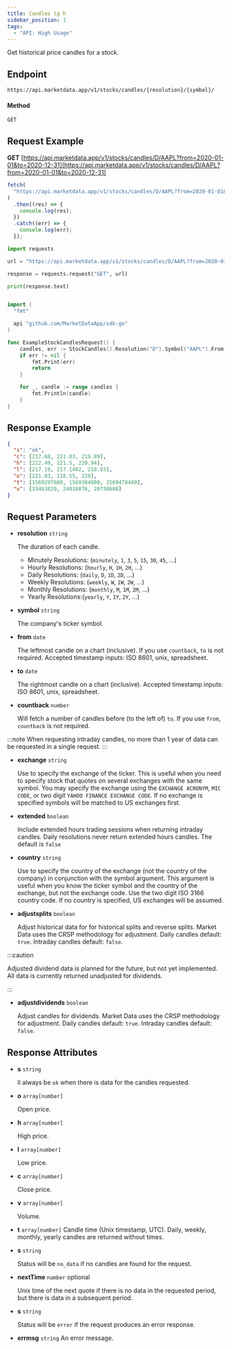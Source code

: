 ```yaml
---
title: Candles tg h
sidebar_position: 1
tags:
  - "API: High Usage"
---
```


Get historical price candles for a stock.


## Endpoint
```
https://api.marketdata.app/v1/stocks/candles/{resolution}/{symbol}/
```
#### Method
```
GET
```
## Request Example

<Tabs>
<TabItem value="HTTP" label="HTTP" default>

**GET** [https://api.marketdata.app/v1/stocks/candles/D/AAPL?from=2020-01-01&to=2020-12-31](https://api.marketdata.app/v1/stocks/candles/D/AAPL?from=2020-01-01&to=2020-12-31)

</TabItem>
<TabItem value="NodeJS" label="NodeJS">

```js title="app.js"
fetch(
  "https://api.marketdata.app/v1/stocks/candles/D/AAPL?from=2020-01-01&to=2020-12-31"
)
  .then((res) => {
    console.log(res);
  })
  .catch((err) => {
    console.log(err);
  });

```

</TabItem>
<TabItem value="Python" label="Python">

```python title="app.py"
import requests

url = "https://api.marketdata.app/v1/stocks/candles/D/AAPL?from=2020-01-01&to=2020-12-31"

response = requests.request("GET", url)

print(response.text)
```
</TabItem>
<TabItem value="Go" label="Go">

```go title="stockCandles.go"

import (
  "fmt"

  api "github.com/MarketDataApp/sdk-go"
)

func ExampleStockCandlesRequest() {
	candles, err := StockCandles().Resolution("D").Symbol("AAPL").From("2020-01-01").To("2020-12-31").Get()
	if err != nil {
		fmt.Print(err)
		return
	}

	for _, candle := range candles {
		fmt.Println(candle)
	}
}

```
</TabItem>
</Tabs>

## Response Example

```json
{
  "s": "ok",
  "c": [217.68, 221.03, 219.89],
  "h": [222.49, 221.5, 220.94],
  "l": [217.19, 217.1402, 218.83],
  "o": [221.03, 218.55, 220],
  "t": [1569297600, 1569384000, 1569470400],
  "v": [33463820, 24018876, 20730608]
}
```

## Request Parameters

<Tabs>
<TabItem value="required" label="Required" default>

- **resolution** `string`

  The duration of each candle.

  - Minutely Resolutions: (`minutely`, `1`, `3`, `5`, `15`, `30`, `45`, ...)
  - Hourly Resolutions: (`hourly`, `H`, `1H`, `2H`, ...)
  - Daily Resolutions: (`daily`, `D`, `1D`, `2D`, ...)
  - Weekly Resolutions: (`weekly`, `W`, `1W`, `2W`, ...)
  - Monthly Resolutions: (`monthly`, `M`, `1M`, `2M`, ...)
  - Yearly Resolutions:(`yearly`, `Y`, `1Y`, `2Y`, ...)

- **symbol** `string`

  The company's ticker symbol.

- **from** `date`

  The leftmost candle on a chart (inclusive). If you use `countback`, `to` is not required. Accepted timestamp inputs: ISO 8601, unix, spreadsheet.

- **to** `date`

  The rightmost candle on a chart (inclusive). Accepted timestamp inputs: ISO 8601, unix, spreadsheet.

- **countback** `number`

  Will fetch a number of candles before (to the left of) `to`. If you use `from`, `countback` is not required.

:::note
When requesting intraday candles, no more than 1 year of data can be requested in a single request.
:::

</TabItem>
<TabItem value="optional" label="Optional">

- **exchange** `string`

  Use to specify the exchange of the ticker. This is useful when you need to specify stock that quotes on several exchanges with the same symbol. You may specify the exchange using the `EXCHANGE ACRONYM`, `MIC CODE`, or two digit `YAHOO FINANCE EXCHANGE CODE`. If no exchange is specified symbols will be matched to US exchanges first.

- **extended** `boolean`

  Include extended hours trading sessions when returning intraday candles. Daily resolutions never return extended hours candles. The default is `false`

- **country** `string`

  Use to specify the country of the exchange (not the country of the company) in conjunction with the symbol argument. This argument is useful when you know the ticker symbol and the country of the exchange, but not the exchange code. Use the two digit ISO 3166 country code. If no country is specified, US exchanges will be assumed.

- **adjustsplits** `boolean`

  Adjust historical data for for historical splits and reverse splits. Market Data uses the CRSP methodology for adjustment.
  Daily candles default: `true`.
  Intraday candles default: `false`.

:::caution

Adjusted dividend data is planned for the future, but not yet implemented. All data is currently returned unadjusted for dividends.

:::

- **adjustdividends** `boolean`

  Adjust candles for dividends. Market Data uses the CRSP methodology for adjustment.
  Daily candles default: `true`.
  Intraday candles default: `false`.

</TabItem>
</Tabs>

## Response Attributes

<Tabs>
<TabItem value="Success" label="Success" default>

- **s** `string`

  ll always be `ok` when there is data for the candles requested.

- **o** `array[number]`

  Open price.

- **h** `array[number]`

  High price.

- **l** `array[number]`

  Low price.

- **c** `array[number]`

  Close price.

- **v** `array[number]`

  Volume.

- **t** `array[number]`
  Candle time (Unix timestamp, UTC). Daily, weekly, monthly, yearly candles are returned without times.

</TabItem>
<TabItem value="NoData" label="No Data">

- **s** `string`

  Status will be `no_data` if no candles are found for the request.

- **nextTime** `number` optional

  Unix time of the next quote if there is no data in the requested period, but there is data in a subsequent period.

</TabItem>
<TabItem value="Error" label="Error">

- **s** `string`

  Status will be `error` if the request produces an error response.

- **errmsg** `string`
  An error message.

</TabItem>
</Tabs>
